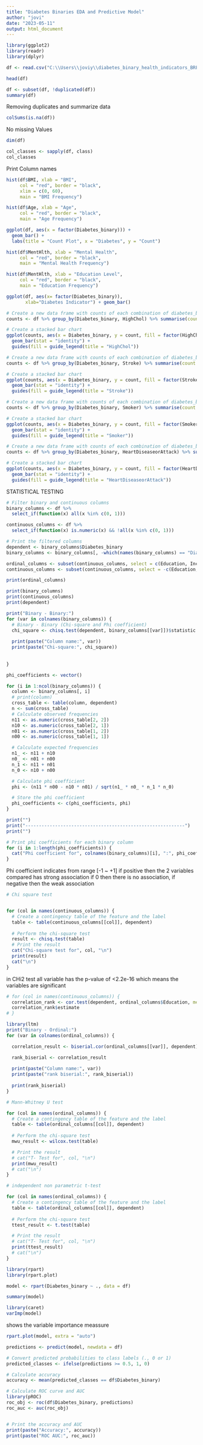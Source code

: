 ---
title: "Diabetes Binaries EDA and Predictive Model"
author: "jovi"
date: "2023-05-11"
output: html_document
---

```{r}
library(ggplot2)
library(readr)
library(dplyr)
```

```{r}
df <- read.csv("C:\\Users\\joviy\\diabetes_binary_health_indicators_BRFSS2015.csv")
```


```{r}
head(df)
```

```{r}
df <- subset(df, !duplicated(df))
summary(df)
```
Removing duplicates and summarize data


```{r}
colSums(is.na(df))
```
No missing Values

```{r}
dim(df)
```

```{r}
col_classes <- sapply(df, class)
col_classes
```
Print Column names
```{r}
hist(df$BMI, xlab = "BMI",
     col = "red", border = "black",
     xlim = c(0, 60),
     main = "BMI Frequency")
```

```{r}
hist(df$Age, xlab = "Age",
     col = "red", border = "black",
     main = "Age Frequency")
```

```{r}
ggplot(df, aes(x = factor(Diabetes_binary))) +
  geom_bar() +
  labs(title = "Count Plot", x = "Diabetes", y = "Count")
```
```{r}
hist(df$MentHlth, xlab = "Mental Health",
     col = "red", border = "black",
     main = "Mental Health Frequency")
```
```{r}
hist(df$MentHlth, xlab = "Education Level",
     col = "red", border = "black",
     main = "Education Frequency")
```


```{r}
ggplot(df, aes(x= factor(Diabetes_binary)),
       xlab="Diabetes Indicator") + geom_bar()
```

```{r}
# Create a new data frame with counts of each combination of diabetes_binary and highChol
counts <- df %>% group_by(Diabetes_binary, HighChol) %>% summarise(count = n())

# Create a stacked bar chart
ggplot(counts, aes(x = Diabetes_binary, y = count, fill = factor(HighChol))) +
  geom_bar(stat = "identity") +
  guides(fill = guide_legend(title = "HighChol"))
```

```{r}
# Create a new data frame with counts of each combination of diabetes_binary and Stroke
counts <- df %>% group_by(Diabetes_binary, Stroke) %>% summarise(count = n())

# Create a stacked bar chart
ggplot(counts, aes(x = Diabetes_binary, y = count, fill = factor(Stroke))) +
  geom_bar(stat = "identity") +
  guides(fill = guide_legend(title = "Stroke"))
```

```{r}
# Create a new data frame with counts of each combination of diabetes_binary and Smoker
counts <- df %>% group_by(Diabetes_binary, Smoker) %>% summarise(count = n())

# Create a stacked bar chart
ggplot(counts, aes(x = Diabetes_binary, y = count, fill = factor(Smoker))) +
  geom_bar(stat = "identity") +
  guides(fill = guide_legend(title = "Smoker"))
```

```{r}
# Create a new data frame with counts of each combination of diabetes_binary and HeartDiseaseorAttack
counts <- df %>% group_by(Diabetes_binary, HeartDiseaseorAttack) %>% summarise(count = n())

# Create a stacked bar chart
ggplot(counts, aes(x = Diabetes_binary, y = count, fill = factor(HeartDiseaseorAttack))) +
  geom_bar(stat = "identity") +
  guides(fill = guide_legend(title = "HeartDiseaseorAttack"))
```

STATISTICAL TESTING
```{r}

# Filter binary and continuous columns
binary_columns <- df %>%
  select_if(function(x) all(x %in% c(0, 1)))

continuous_columns <- df %>%
  select_if(function(x) is.numeric(x) && !all(x %in% c(0, 1)))

# Print the filtered columns
dependent <- binary_columns$Diabetes_binary
binary_columns <- binary_columns[, -which(names(binary_columns) == "Diabetes_binary")]

ordinal_columns <- subset(continuous_columns, select = c(Education, Income, Age, GenHlth))
continuous_columns <- subset(continuous_columns, select = -c(Education, Income, Age, GenHlth))

print(ordinal_columns)

print(binary_columns)
print(continuous_columns)
print(dependent)
```


```{r}
print("Binary - Binary:")
for (var in colnames(binary_columns)) {
  # Binary - Binary (Chi-square and Phi coefficient)
  chi_square <- chisq.test(dependent, binary_columns[[var]])$statistic
  
  print(paste("Column name:", var))
  print(paste("Chi-square:", chi_square))
  
  
}

phi_coefficients <- vector()

for (i in 1:ncol(binary_columns)) {
  column <- binary_columns[, i]
  # print(column)
  cross_table <- table(column, dependent)
  n <- sum(cross_table)
  # Calculate observed frequencies
  n11 <- as.numeric(cross_table[2, 2])
  n10 <- as.numeric(cross_table[2, 1])
  n01 <- as.numeric(cross_table[1, 2])
  n00 <- as.numeric(cross_table[1, 1])

  # Calculate expected frequencies
  n1_ <- n11 + n10
  n0_ <- n01 + n00
  n_1 <- n11 + n01
  n_0 <- n10 + n00

  # Calculate phi coefficient
  phi <- (n11 * n00 - n10 * n01) / sqrt(n1_ * n0_ * n_1 * n_0)

  # Store the phi coefficient
  phi_coefficients <- c(phi_coefficients, phi)
}

print("")
print("-----------------------------------------------------------")
print("")

# Print phi coefficients for each binary column
for (i in 1:length(phi_coefficients)) {
  cat("Phi coefficient for", colnames(binary_columns)[i], ":", phi_coefficients[i], "\n")
}
```
Phi coefficient indicates from range [-1 ~ +1] if positive then the 2 variables compared has strong association if 0 then there is no association, if negative then the weak association

```{r}
# Chi square test 


for (col in names(continuous_columns)) {
  # Create a contingency table of the feature and the label
  table <- table(continuous_columns[[col]], dependent)
  
  # Perform the chi-square test
  result <- chisq.test(table)
  # Print the result
  cat("Chi-square test for", col, "\n")
  print(result)
  cat("\n")
}


```
in CHi2 test all variable has the p-value of <2.2e-16 which means the variables are significant
```{r}

# for (col in names(continuous_columns)) {
  correlation_rank <- cor.test(dependent, ordinal_columns$Education, method = "spearman")
  correlation_rank$estimate
# }

```

```{r}
library(ltm)
print("Binary - Ordinal:")
for (var in colnames(ordinal_columns)) {

  correlation_result <- biserial.cor(ordinal_columns[[var]], dependent)

  rank_biserial <- correlation_result
  
  print(paste("Column name:", var))
  print(paste("rank biserial:", rank_biserial))
  
  print(rank_biserial)
}
```

```{r}
# Mann-Whitney U test

for (col in names(ordinal_columns)) {
  # Create a contingency table of the feature and the label
  table <- table(ordinal_columns[[col]], dependent)
  
  # Perform the chi-square test
  mwu_result <- wilcox.test(table)

  # Print the result
  # cat("T- Test for", col, "\n")
  print(mwu_result)
  # cat("\n")
}
```

```{r}
# independent non parametric t-test

for (col in names(ordinal_columns)) {
  # Create a contingency table of the feature and the label
  table <- table(ordinal_columns[[col]], dependent)
  
  # Perform the chi-square test
  ttest_result <- t.test(table)

  # Print the result
  # cat("T- Test for", col, "\n")
  print(ttest_result)
  # cat("\n")
}
```




```{r}
library(rpart)
library(rpart.plot)

model <- rpart(Diabetes_binary ~ ., data = df)
```

```{r}
summary(model)
```


```{r}
library(caret)
varImp(model)
```
shows the variable importance meassure
```{r}
rpart.plot(model, extra = "auto")
```

```{r}
predictions <- predict(model, newdata = df)

# Convert predicted probabilities to class labels (., 0 or 1)
predicted_classes <- ifelse(predictions >= 0.5, 1, 0)

# Calculate accuracy
accuracy <- mean(predicted_classes == df$Diabetes_binary)

# Calculate ROC curve and AUC
library(pROC)
roc_obj <- roc(df$Diabetes_binary, predictions)
roc_auc <- auc(roc_obj)


# Print the accuracy and AUC
print(paste("Accuracy:", accuracy))
print(paste("ROC AUC:", roc_auc))
```
